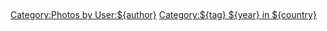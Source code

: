 == {{int:filedesc}} ==
{{Information
|description={{en|${description}}}
|source={{own}}
|author=[[User:${author}|${author}]]
|date=${date}
}}

{{Created with Matplotlib}}

== {{int:license-header}} ==
{{self|cc-by-sa-4.0}}

[[Category:Photos by User:${author}]]
[[Category:${tag} ${year} in ${country}]]